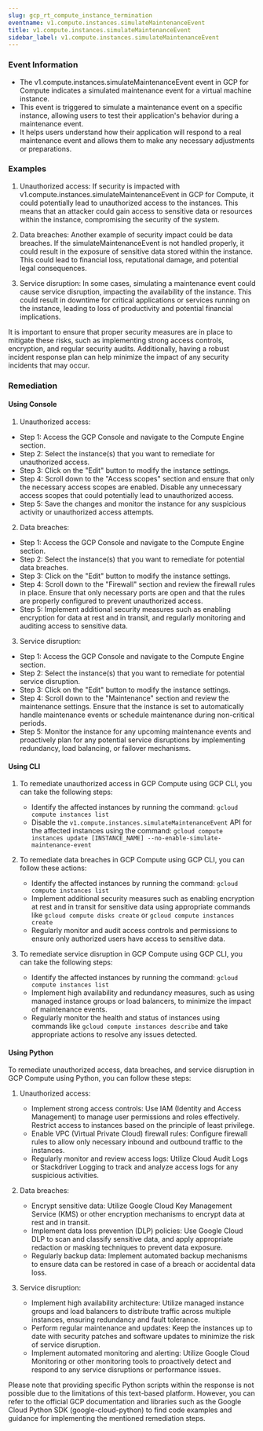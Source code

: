 ```yaml
--- 
slug: gcp_rt_compute_instance_termination
eventname: v1.compute.instances.simulateMaintenanceEvent
title: v1.compute.instances.simulateMaintenanceEvent
sidebar_label: v1.compute.instances.simulateMaintenanceEvent
---
```

                       
### Event Information

- The v1.compute.instances.simulateMaintenanceEvent event in GCP for Compute indicates a simulated maintenance event for a virtual machine instance.
- This event is triggered to simulate a maintenance event on a specific instance, allowing users to test their application's behavior during a maintenance event.
- It helps users understand how their application will respond to a real maintenance event and allows them to make any necessary adjustments or preparations.


### Examples

1. Unauthorized access: If security is impacted with v1.compute.instances.simulateMaintenanceEvent in GCP for Compute, it could potentially lead to unauthorized access to the instances. This means that an attacker could gain access to sensitive data or resources within the instance, compromising the security of the system.

2. Data breaches: Another example of security impact could be data breaches. If the simulateMaintenanceEvent is not handled properly, it could result in the exposure of sensitive data stored within the instance. This could lead to financial loss, reputational damage, and potential legal consequences.

3. Service disruption: In some cases, simulating a maintenance event could cause service disruption, impacting the availability of the instance. This could result in downtime for critical applications or services running on the instance, leading to loss of productivity and potential financial implications.

It is important to ensure that proper security measures are in place to mitigate these risks, such as implementing strong access controls, encryption, and regular security audits. Additionally, having a robust incident response plan can help minimize the impact of any security incidents that may occur.

### Remediation

#### Using Console

1. Unauthorized access:
- Step 1: Access the GCP Console and navigate to the Compute Engine section.
- Step 2: Select the instance(s) that you want to remediate for unauthorized access.
- Step 3: Click on the "Edit" button to modify the instance settings.
- Step 4: Scroll down to the "Access scopes" section and ensure that only the necessary access scopes are enabled. Disable any unnecessary access scopes that could potentially lead to unauthorized access.
- Step 5: Save the changes and monitor the instance for any suspicious activity or unauthorized access attempts.

2. Data breaches:
- Step 1: Access the GCP Console and navigate to the Compute Engine section.
- Step 2: Select the instance(s) that you want to remediate for potential data breaches.
- Step 3: Click on the "Edit" button to modify the instance settings.
- Step 4: Scroll down to the "Firewall" section and review the firewall rules in place. Ensure that only necessary ports are open and that the rules are properly configured to prevent unauthorized access.
- Step 5: Implement additional security measures such as enabling encryption for data at rest and in transit, and regularly monitoring and auditing access to sensitive data.

3. Service disruption:
- Step 1: Access the GCP Console and navigate to the Compute Engine section.
- Step 2: Select the instance(s) that you want to remediate for potential service disruption.
- Step 3: Click on the "Edit" button to modify the instance settings.
- Step 4: Scroll down to the "Maintenance" section and review the maintenance settings. Ensure that the instance is set to automatically handle maintenance events or schedule maintenance during non-critical periods.
- Step 5: Monitor the instance for any upcoming maintenance events and proactively plan for any potential service disruptions by implementing redundancy, load balancing, or failover mechanisms.

#### Using CLI

1. To remediate unauthorized access in GCP Compute using GCP CLI, you can take the following steps:
   - Identify the affected instances by running the command: `gcloud compute instances list`
   - Disable the `v1.compute.instances.simulateMaintenanceEvent` API for the affected instances using the command: `gcloud compute instances update [INSTANCE_NAME] --no-enable-simulate-maintenance-event`

2. To remediate data breaches in GCP Compute using GCP CLI, you can follow these actions:
   - Identify the affected instances by running the command: `gcloud compute instances list`
   - Implement additional security measures such as enabling encryption at rest and in transit for sensitive data using appropriate commands like `gcloud compute disks create` or `gcloud compute instances create`
   - Regularly monitor and audit access controls and permissions to ensure only authorized users have access to sensitive data.

3. To remediate service disruption in GCP Compute using GCP CLI, you can take the following steps:
   - Identify the affected instances by running the command: `gcloud compute instances list`
   - Implement high availability and redundancy measures, such as using managed instance groups or load balancers, to minimize the impact of maintenance events.
   - Regularly monitor the health and status of instances using commands like `gcloud compute instances describe` and take appropriate actions to resolve any issues detected.

#### Using Python

To remediate unauthorized access, data breaches, and service disruption in GCP Compute using Python, you can follow these steps:

1. Unauthorized access:
   - Implement strong access controls: Use IAM (Identity and Access Management) to manage user permissions and roles effectively. Restrict access to instances based on the principle of least privilege.
   - Enable VPC (Virtual Private Cloud) firewall rules: Configure firewall rules to allow only necessary inbound and outbound traffic to the instances.
   - Regularly monitor and review access logs: Utilize Cloud Audit Logs or Stackdriver Logging to track and analyze access logs for any suspicious activities.

2. Data breaches:
   - Encrypt sensitive data: Utilize Google Cloud Key Management Service (KMS) or other encryption mechanisms to encrypt data at rest and in transit.
   - Implement data loss prevention (DLP) policies: Use Google Cloud DLP to scan and classify sensitive data, and apply appropriate redaction or masking techniques to prevent data exposure.
   - Regularly backup data: Implement automated backup mechanisms to ensure data can be restored in case of a breach or accidental data loss.

3. Service disruption:
   - Implement high availability architecture: Utilize managed instance groups and load balancers to distribute traffic across multiple instances, ensuring redundancy and fault tolerance.
   - Perform regular maintenance and updates: Keep the instances up to date with security patches and software updates to minimize the risk of service disruption.
   - Implement automated monitoring and alerting: Utilize Google Cloud Monitoring or other monitoring tools to proactively detect and respond to any service disruptions or performance issues.

Please note that providing specific Python scripts within the response is not possible due to the limitations of this text-based platform. However, you can refer to the official GCP documentation and libraries such as the Google Cloud Python SDK (google-cloud-python) to find code examples and guidance for implementing the mentioned remediation steps.


 